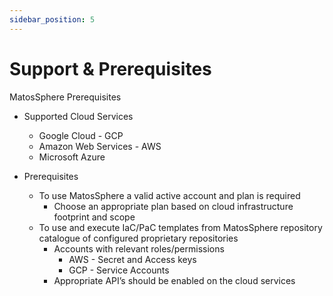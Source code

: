 ```yaml
---
sidebar_position: 5
---
```


# Support & Prerequisites

MatosSphere Prerequisites

* Supported Cloud Services

    * Google Cloud - GCP
    * Amazon Web Services - AWS
    * Microsoft Azure

* Prerequisites

    * To use MatosSphere a valid active account and plan is required
        * Choose an appropriate plan based on cloud infrastructure footprint and scope
    * To use and execute IaC/PaC templates from MatosSphere repository catalogue of configured proprietary repositories
        * Accounts with relevant roles/permissions
            * AWS - Secret and Access keys
            * GCP - Service Accounts
        * Appropriate API’s should be enabled on the cloud services